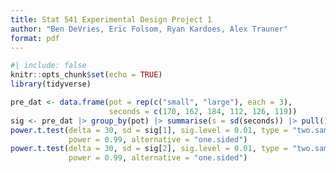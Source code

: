 ```yaml
---
title: Stat 541 Experimental Design Project 1
author: "Ben DeVries, Eric Folsom, Ryan Kardoes, Alex Trauner"
format: pdf
---
```


```r
#| include: false
knitr::opts_chunk$set(echo = TRUE)
library(tidyverse)
```

```r
pre_dat <- data.frame(pot = rep(c("small", "large"), each = 3),
                      seconds = c(170, 162, 184, 112, 126, 119))
sig <- pre_dat |> group_by(pot) |> summarise(s = sd(seconds)) |> pull()
power.t.test(delta = 30, sd = sig[1], sig.level = 0.01, type = "two.sample",
             power = 0.99, alternative = "one.sided")
power.t.test(delta = 30, sd = sig[2], sig.level = 0.01, type = "two.sample",
             power = 0.99, alternative = "one.sided")
```

